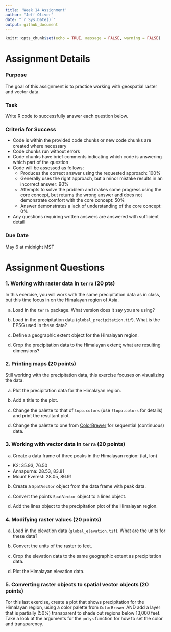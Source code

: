 ```yaml
---
title: 'Week 14 Assignment'
author: "Jeff Oliver"
date: "`r Sys.Date()`"
output: github_document
---
```


```r
knitr::opts_chunk$set(echo = TRUE, message = FALSE, warning = FALSE)
```

# Assignment Details

### Purpose

The goal of this assignment is to practice working with geospatial raster and vector data.

### Task

Write R code to successfully answer each question below.

### Criteria for Success

-   Code is within the provided code chunks or new code chunks are created where necessary
-   Code chunks run without errors
-   Code chunks have brief comments indicating which code is answering which part of the question
-   Code will be assessed as follows:
    -   Produces the correct answer using the requested approach: 100%
    -   Generally uses the right approach, but a minor mistake results in an incorrect answer: 90%
    -   Attempts to solve the problem and makes some progress using the core concept, but returns the wrong answer and does not demonstrate comfort with the core concept: 50%
    -   Answer demonstrates a lack of understanding of the core concept: 0%
-   Any questions requiring written answers are answered with sufficient detail

### Due Date

May 6 at midnight MST

# Assignment Questions

### 1. Working with raster data in `terra` (20 pts)

In this exercise, you will work with the same precipitation data as in class, but this time focus in on the Himalayan region of Asia.

a.  Load in the `terra` package. What version does it say you are using?

b.  Load in the precipitation data (`global_precipitation.tif`). What is the EPSG used in these data?

c.  Define a geographic extent object for the Himalayan region.

d.  Crop the precipitation data to the Himalayan extent; what are resulting dimensions?

### 2. Printing maps (20 points)

Still working with the precipitation data, this exercise focuses on visualizing the data.

a.  Plot the precipitation data for the Himalayan region.

b.  Add a title to the plot.

c.  Change the palette to that of `topo.colors` (use `?topo.colors` for details) and print the resultant plot.

d.  Change the palette to one from [ColorBrewer](https://colorbrewer2.org) for sequential (continuous) data.

### 3. Working with vector data in `terra` (20 points)

a.  Create a data frame of three peaks in the Himalayan region: (lat, lon)

-   K2: 35.93, 76.50
-   Annapurna: 28.53, 83.81
-   Mount Everest: 28.05, 86.91

b.  Create a `SpatVector` object from the data frame with peak data.

c.  Convert the points `SpatVector` object to a lines object.

d.  Add the lines object to the precipitation plot of the Himalayan region.

### 4. Modifying raster values (20 points)

a.  Load in the elevation data (`global_elevation.tif`). What are the units for these data?

b.  Convert the units of the raster to feet.

c.  Crop the elevation data to the same geographic extent as precipitation data.

d.  Plot the Himalayan elevation data.

### 5. Converting raster objects to spatial vector objects (20 points)

For this last exercise, create a plot that shows precipitation for the Himalayan region, using a color palette from `ColorBrewer` AND add a layer that is partially (50%) transparent to shade out regions below 13,000 feet. Take a look at the arguments for the `polys` function for how to set the color and transparency.
